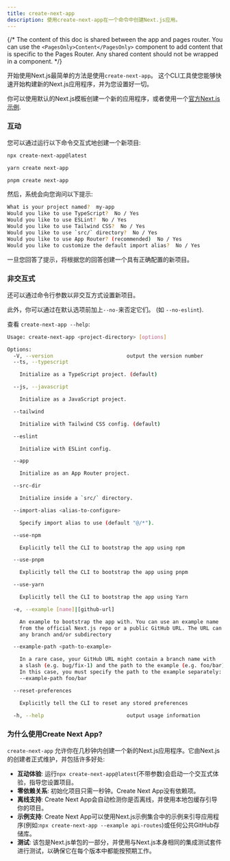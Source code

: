 ```yaml
---
title: create-next-app
description: 使用create-next-app在一个命令中创建Next.js应用。
---
```


{/* The content of this doc is shared between the app and pages router. You can use the `<PagesOnly>Content</PagesOnly>` component to add content that is specific to the Pages Router. Any shared content should not be wrapped in a component. */}

开始使用Next.js最简单的方法是使用`create-next-app`。
这个CLI工具使您能够快速开始构建新的Next.js应用程序，并为您设置好一切。

你可以使用默认的Next.js模板创建一个新的应用程序，或者使用一个[官方Next.js示例](https://github.com/vercel/next.js/tree/canary/examples).

### 互动

您可以通过运行以下命令交互式地创建一个新项目:

```bash title="Terminal"
npx create-next-app@latest
```

```bash title="Terminal"
yarn create next-app
```

```bash title="Terminal"
pnpm create next-app
```

然后，系统会向您询问以下提示:

```bash title="Terminal"
What is your project named?  my-app
Would you like to use TypeScript?  No / Yes
Would you like to use ESLint?  No / Yes
Would you like to use Tailwind CSS?  No / Yes
Would you like to use `src/` directory?  No / Yes
Would you like to use App Router? (recommended)  No / Yes
Would you like to customize the default import alias?  No / Yes
```

一旦您回答了提示，将根据您的回答创建一个具有正确配置的新项目。

### 非交互式

还可以通过命令行参数以非交互方式设置新项目。

此外，你可以通过在默认选项前加上`--no-`来否定它们。 (如 `--no-eslint`).

查看 `create-next-app --help`:

```bash title="Terminal"
Usage: create-next-app <project-directory> [options]

Options:
  -V, --version                        output the version number
  --ts, --typescript

    Initialize as a TypeScript project. (default)

  --js, --javascript

    Initialize as a JavaScript project.

  --tailwind

    Initialize with Tailwind CSS config. (default)

  --eslint

    Initialize with ESLint config.

  --app

    Initialize as an App Router project.

  --src-dir

    Initialize inside a `src/` directory.

  --import-alias <alias-to-configure>

    Specify import alias to use (default "@/*").

  --use-npm

    Explicitly tell the CLI to bootstrap the app using npm

  --use-pnpm

    Explicitly tell the CLI to bootstrap the app using pnpm

  --use-yarn

    Explicitly tell the CLI to bootstrap the app using Yarn

  -e, --example [name]|[github-url]

    An example to bootstrap the app with. You can use an example name
    from the official Next.js repo or a public GitHub URL. The URL can use
    any branch and/or subdirectory

  --example-path <path-to-example>

    In a rare case, your GitHub URL might contain a branch name with
    a slash (e.g. bug/fix-1) and the path to the example (e.g. foo/bar).
    In this case, you must specify the path to the example separately:
    --example-path foo/bar

  --reset-preferences

    Explicitly tell the CLI to reset any stored preferences

  -h, --help                           output usage information
```

### 为什么使用Create Next App?

`create-next-app` 允许你在几秒钟内创建一个新的Next.js应用程序。它由Next.js的创建者正式维护，并包括许多好处:

- **互动体验**: 运行`npx create-next-app@latest`(不带参数)会启动一个交互式体验，指导您设置项目。
- **零依赖关系**: 初始化项目只需一秒钟。Create Next App没有依赖项。
- **离线支持**: Create Next App会自动检测你是否离线，并使用本地包缓存引导你的项目。
- **示例支持**: Create Next App可以使用Next.js示例集合中的示例来引导应用程序(例如:`npx create-next-app --example api-routes`)或任何公共GitHub存储库。
- **测试**: 该包是Next.js单包的一部分，并使用与Next.js本身相同的集成测试套件进行测试，以确保它在每个版本中都能按预期工作。
